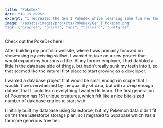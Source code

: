 ```yaml
---
title: "PokeDex"
date: "10-19-2025"
excerpt: "I recreated the Gen 1 Pokedex while learning some fun new tools!"
image: "/assets/images/projects/PokeDex/Gen_I_Pokedex.png"
tags: ["graphql", "prisma", "api", "tailwind", "postgres"]
---
```


[Check out the PokeDex here!](https://pokemon.alexakruckenberg.com/pokedex)

After building my portfolio website, where I was primarily focused on showcasing my existing skillset, I wanted to take on a new project that would expand my horizons a little. At my former employer, I had dabbled a little in the database side of things, but hadn't really sunk my teeth into it, so that seemed like the natural first place to start growing as a developer.

I wanted a database project that would be small enough in scope that I wouldn't be overwhelmed by the quantity of data, but with a deep enough dataset that I could learn everything I wanted to learn. The first generation of Pokemon has 151 unique creatures, which felt like a nice bite-sized number of database entries to start with.

I initially built my database using Salesforce, but my Pokemon data didn't fit on the free Salesforce storage plan, so I migrated to Supabase which has a far more generous free tier.

